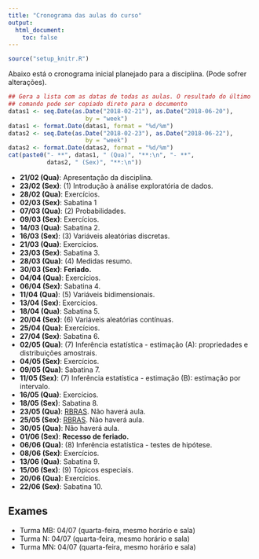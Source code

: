 ```yaml
---
title: "Cronograma das aulas do curso"
output:
  html_document:
    toc: false
---
```


```r
source("setup_knitr.R")
```

Abaixo está o cronograma inicial planejado para a disciplina. (Pode
sofrer alterações).

```r
## Gera a lista com as datas de todas as aulas. O resultado do último
## comando pode ser copiado direto para o documento
datas1 <- seq.Date(as.Date("2018-02-21"), as.Date("2018-06-20"),
                      by = "week")
datas1 <- format.Date(datas1, format = "%d/%m")
datas2 <- seq.Date(as.Date("2018-02-23"), as.Date("2018-06-22"),
                      by = "week")
datas2 <- format.Date(datas2, format = "%d/%m")
cat(paste0("- **", datas1, " (Qua)", "**:\n", "- **",
           datas2, " (Sex)", "**:\n"))
```

- **21/02 (Qua)**: Apresentação da disciplina.
- **23/02 (Sex)**: (1) Introdução à análise exploratória de dados.
- **28/02 (Qua)**: Exercícios.
- **02/03 (Sex)**: Sabatina 1
- **07/03 (Qua)**: (2) Probabilidades.
- **09/03 (Sex)**: Exercícios.
- **14/03 (Qua)**: Sabatina 2.
- **16/03 (Sex)**: (3) Variáveis aleatórias discretas.
- **21/03 (Qua)**: Exercícios.
- **23/03 (Sex)**: Sabatina 3.
- **28/03 (Qua)**: (4) Medidas resumo.
- **30/03 (Sex)**: **Feriado.**
- **04/04 (Qua)**: Exercícios.
- **06/04 (Sex)**: Sabatina 4.
- **11/04 (Qua)**: (5) Variáveis bidimensionais.
- **13/04 (Sex)**: Exercícios.
- **18/04 (Qua)**: Sabatina 5.
- **20/04 (Sex)**: (6) Variáveis aleatórias contínuas.
- **25/04 (Qua)**: Exercícios.
- **27/04 (Sex)**: Sabatina 6.
- **02/05 (Qua)**: (7) Inferência estatística - estimação (A):
  propriedades e distribuições amostrais.
- **04/05 (Sex)**: Exercícios.
- **09/05 (Qua)**: Sabatina 7.
- **11/05 (Sex)**: (7) Inferência estatística - estimação (B): estimação
  por intervalo.
- **16/05 (Qua)**: Exercícios.
- **18/05 (Sex)**: Sabatina 8.
- **23/05 (Qua)**: [RBRAS](http://www.rbras.org.br/rbras63). Não haverá aula.
- **25/05 (Sex)**: [RBRAS](http://www.rbras.org.br/rbras63). Não haverá aula.
- **30/05 (Qua)**: Não haverá aula.
- **01/06 (Sex)**: **Recesso de feriado.**
- **06/06 (Qua)**: (8) Inferência estatística - testes de hipótese.
- **08/06 (Sex)**: Exercícios.
- **13/06 (Qua)**: Sabatina 9.
- **15/06 (Sex)**: (9) Tópicos especiais.
- **20/06 (Qua)**: Exercícios.
- **22/06 (Sex)**: Sabatina 10.


## Exames

- Turma MB: 04/07 (quarta-feira, mesmo horário e sala)
- Turma N: 04/07 (quarta-feira, mesmo horário e sala)
- Turma MN: 04/07 (quarta-feira, mesmo horário e sala)
